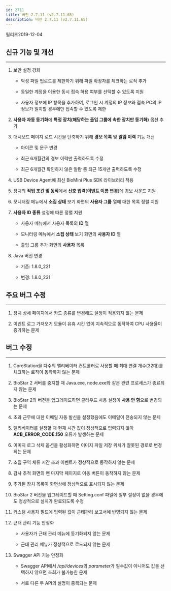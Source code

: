 ```yaml
---
id: 2711
title: 버전 2.7.11 (v2.7.11.65)
description: 버전 2.7.11 (v2.7.11.65)
---
```


릴리즈<Separator/>2019-12-04

## 신규 기능 및 개선

---

1. 보안 설정 강화

    * 악성 파일 업로드를 제한하기 위해 파일 확장자를 체크하는 로직 추가

    * 동일한 계정을 이용한 동시 접속 허용 여부를 선택할 수 있도록 지원

    * 사용자 정보에 IP 항목을 추가하여, 로그인 시 계정의 IP 정보와 접속 PC의 IP 정보가 일치할 경우에만 접속할 수 있도록 제한

1. **사용자 자동 동기화**에 **특정 장치(해당하는 출입 그룹에 속한 장치만 동기화)** 옵션 추가

1. 대시보드 페이지 로드 시간을 단축하기 위해 **경보 목록** 및 **알람 이력** 기능 개선

    * 아이콘 및 문구 변경

    * 최근 6개월간의 경보 이력만 출력하도록 수정

    * 최근 6개월간 확인하지 않은 알람 중 최근 15개만 출력하도록 수정

1. USB Device Agent에 최신 BioMini Plus SDK 라이브러리 적용

1. 장치의 **작업 조건 및 동작**에서 **신호 입력**(**이벤트 이름 변경**)에 경보 사운드 지원

1. 모니터링 메뉴에서 **소집 상태** 보기 화면의 **사용자 그룹** 열에 대한 목록 정렬 지원

1. **사용자 ID 종류** 설정에 따른 정렬 지원

    * 사용자 메뉴에서 사용자 목록의 **ID** 열

    * 모니터링 메뉴에서 **소집 상태** 보기 화면의 **사용자 ID** 열

    * 출입 그룹 추가 화면의 **사용자** 목록

1. Java 버전 변경

    * 기존: 1.8.0_221

    * 변경: 1.8.0_231

## 주요 버그 수정

---

1. 장치 상세 페이지에서 카드 종류를 변경해도 설정이 적용되지 않는 문제

1. 이벤트 로그 가져오기 모듈이 유휴 시간 없이 지속적으로 동작하여 CPU 사용율이 증가하는 문제

## 버그 수정

---

1. CoreStation을 다수의 엘리베이터 컨트롤러로 사용할 때 최대 연결 개수(32대)를 체크하는 로직이 동작하지 않는 문제

1. BioStar 2 서버를 중지할 때 Java.exe, node.exe와 같은 관련 프로세스가 종료되지 않는 문제

1. BioStar 2의 버전을 업그레이드하면 클라우드 사용 설정이 **사용 안 함**으로 변경되는 문제

1. 초과 근무에 대한 이메일 자동 발신을 설정했음에도 이메일이 전송되지 않는 문제

1. 엘리베이터를 설정할 때 현재 시간 값이 정상적으로 입력되지 않아 **ACB_ERROR_CODE.150** 오류가 발생하는 문제

1. 이미지 로그 삭제 옵션을 활성화하면 이미지 파일 저장 위치가 잘못된 경로로 변경되는 문제

1. 소집 구역 체류 시간 초과 이벤트가 정상적으로 동작하지 않는 문제

1. 감사 추적 화면의 맨 마지막 페이지로 이동 버튼이 동작하지 않는 문제

1. 추가된 장치 목록이 화면상에 정상적으로 표시되지 않는 문제

1. BioStar 2 버전을 업그레이드할 때 Setting.conf 파일에 일부 설정이 없을 경우에도 정상적으로 설치가 완료되도록 수정

1. 커스텀 사용자 필드에 입력된 값이 근태관리 보고서에 반영되지 않는 문제

1. 근태 관리 기능 안정화

    * 사용자가 근태 관리 메뉴에 동기화되지 않는 문제

    * 근태 관리 메뉴가 정상적으로 로드되지 않는 문제

1. Swagger API 기능 안정화

    * Swagger API에서 */api/devices*의 *parameter*가 필수값이 아니어도 값을 선택하지 않으면 조회가 불가능한 문제

    * 서로 다른 두 API의 설명이 중복되는 문제
